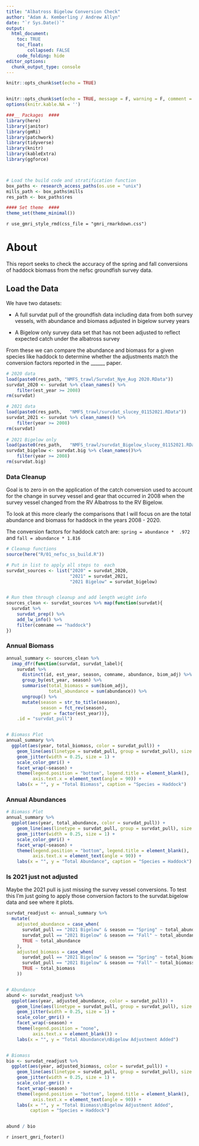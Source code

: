 ```yaml
---
title: "Albatross Bigelow Conversion Check"
author: "Adam A. Kemberling / Andrew Allyn"
date: "`r Sys.Date()`"
output: 
  html_document:
    toc: TRUE
    toc_float:
        collapsed: FALSE
    code_folding: hide
editor_options: 
  chunk_output_type: console
---
```


```r
knitr::opts_chunk$set(echo = TRUE)


knitr::opts_chunk$set(echo = TRUE, message = F, warning = F, comment = NA, fig.height = 6, fig.width = 8)
options(knitr.kable.NA = '')

###__ Packages  ####
library(here)
library(janitor)
library(gmRi)
library(patchwork)
library(tidyverse)
library(knitr)
library(kableExtra)
library(ggforce)



# Load the build code and stratification function
box_paths <- research_access_paths(os.use = "unix")
mills_path <- box_paths$mills
res_path <- box_paths$res

#### Set theme  ####
theme_set(theme_minimal())
```

`r use_gmri_style_rmd(css_file = "gmri_rmarkdown.css")`

# About

This report seeks to check the accuracy of the spring and fall conversions of haddock biomass from the nefsc groundfish survey data.


## Load the Data

We have two datasets:

 - A full survdat pull of the groundfish data including data from both survey vessels, with abundance and biomass adjusted in bigelow survey years
 
 - A Bigelow only survey data set that has not been adjusted to reflect expected catch under the albatross survey
 
 
From these we can compare the abundance and biomass for a given species like haddock to determine whether the adjustments match the conversion factors reported in the ______ paper.


```r

# 2020 data
load(paste0(res_path, "NMFS_trawl/Survdat_Nye_Aug 2020.RData"))
survdat_2020 <- survdat %>% clean_names() %>% 
    filter(est_year >= 2008)
rm(survdat)

# 2021 data
load(paste0(res_path,   "NMFS_trawl/survdat_slucey_01152021.RData"))
survdat_2021 <- survdat %>% clean_names() %>% 
    filter(year >= 2008)
rm(survdat)
  
# 2021 Bigelow only
load(paste0(res_path,   "NMFS_trawl/survdat_Bigelow_slucey_01152021.RData"))
survdat_bigelow <- survdat.big %>% clean_names()%>% 
    filter(year >= 2008)
rm(survdat.big)
```


### Data Cleanup

Goal is to zero in on the application of the catch conversion used to account for the change in survey vessel and gear that occurred in 2008 when the survey vessel changed from the RV Albatross to the RV Bigelow.

To look at this more clearly the comparisons that I will focus on are the total abundance and biomass for haddock in the years 2008 - 2020.

The conversion factors for haddock catch are: `spring = abundance *  .972` and `fall = abundance * 1.816`


```r

# Cleanup functions
source(here("R/01_nefsc_ss_build.R"))

# Put in list to apply all steps to  each
survdat_sources <- list("2020" = survdat_2020,
                        "2021" = survdat_2021,
                        "2021 Bigelow" = survdat_bigelow)


# Run them through cleanup and add length weight info
sources_clean <- survdat_sources %>% map(function(survdat){
  survdat %>% 
    survdat_prep() %>% 
    add_lw_info() %>% 
    filter(comname == "haddock")
})


```



### Annual Biomass

```r
annual_summary <- sources_clean %>% 
  imap_dfr(function(survdat, survdat_label){
    survdat %>% 
      distinct(id, est_year, season, comname, abundance, biom_adj) %>% 
      group_by(est_year, season) %>% 
      summarise(total_biomass = sum(biom_adj),
                total_abundance = sum(abundance)) %>% 
      ungroup() %>% 
      mutate(season = str_to_title(season),
             season = fct_rev(season),
             year = factor(est_year))}, 
    .id = "survdat_pull")


# Biomass Plot
annual_summary %>% 
  ggplot(aes(year, total_biomass, color = survdat_pull)) +
    geom_line(aes(linetype = survdat_pull, group = survdat_pull), size = 1) +
    geom_jitter(width = 0.25, size = 1) +
    scale_color_gmri() +
    facet_wrap(~season) +
    theme(legend.position = "bottom", legend.title = element_blank(),
          axis.text.x = element_text(angle = 90)) +
    labs(x = "", y = "Total Biomass", caption = "Species = Haddock")
```



###  Annual Abundances


```r
# Biomass Plot
annual_summary %>% 
  ggplot(aes(year, total_abundance, color = survdat_pull)) +
    geom_line(aes(linetype = survdat_pull, group = survdat_pull), size = 1) +
    geom_jitter(width = 0.25, size = 1) +
    scale_color_gmri() +
    facet_wrap(~season) +
    theme(legend.position = "bottom", legend.title = element_blank(),
          axis.text.x = element_text(angle = 90)) +
    labs(x = "", y = "Total Abundance", caption = "Species = Haddock")
```


###  Is 2021 just not adjusted

Maybe the 2021 pull is just missing the survey vessel conversions. To test this I'm just going to apply those conversion factors to the survdat.bigelow data and see where it plots.

```r
survdat_readjust <- annual_summary %>% 
  mutate(
    adjusted_abundance = case_when(
      survdat_pull == "2021 Bigelow" & season == "Spring" ~ total_abundance * 0.972,
      survdat_pull == "2021 Bigelow" & season == "Fall" ~ total_abundance * 1.816,
      TRUE ~ total_abundance
    ),
    adjusted_biomass = case_when(
      survdat_pull == "2021 Bigelow" & season == "Spring" ~ total_biomass * 0.972,
      survdat_pull == "2021 Bigelow" & season == "Fall" ~ total_biomass * 1.816,
      TRUE ~ total_biomass
    ))


# Abundance
abund <- survdat_readjust %>% 
  ggplot(aes(year, adjusted_abundance, color = survdat_pull)) +
    geom_line(aes(linetype = survdat_pull, group = survdat_pull), size = 1) +
    geom_jitter(width = 0.25, size = 1) +
    scale_color_gmri() +
    facet_wrap(~season) +
    theme(legend.position = "none",
          axis.text.x = element_blank()) +
    labs(x = "", y = "Total Abundance\nBigelow Adjustment Added")


# Biomass
bio <- survdat_readjust %>% 
  ggplot(aes(year, adjusted_biomass, color = survdat_pull)) +
    geom_line(aes(linetype = survdat_pull, group = survdat_pull), size = 1) +
    geom_jitter(width = 0.25, size = 1) +
    scale_color_gmri() +
    facet_wrap(~season) +
    theme(legend.position = "bottom", legend.title = element_blank(),
          axis.text.x = element_text(angle = 90)) +
    labs(x = "", y = "Total Biomass\nBigelow Adjustment Added", 
         caption = "Species = Haddock")


abund / bio
```

`r insert_gmri_footer()`
